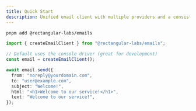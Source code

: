 ```yaml
---
title: Quick Start
description: Unified email client with multiple providers and a consistent API.
---
```


```bash
pnpm add @rectangular-labs/emails
```

```ts
import { createEmailClient } from "@rectangular-labs/emails";

// Default uses the console driver (great for development)
const email = createEmailClient();

await email.send({
  from: "noreply@yourdomain.com",
  to: "user@example.com",
  subject: "Welcome!",
  html: "<h1>Welcome to our service!</h1>",
  text: "Welcome to our service!",
});
```

<Cards>
  <Card title="Providers" href="./providers" />
  <Card title="API Reference" href="./api" />
</Cards>